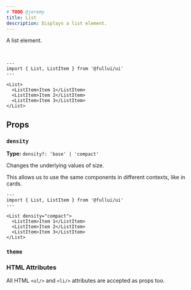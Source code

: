 ```yaml
---
# TODO @jeremy
title: List
description: Displays a list element.
---
```


A list element.

<br/>
  
```astro live
---
import { List, ListItem } from '@fullui/ui'
---

<List>
  <ListItem>Item 1</ListItem>
  <ListItem>Item 2</ListItem>
  <ListItem>Item 3</ListItem>
</List>
```

## Props
### `density`
**Type:** `density?: 'base' | 'compact'`

Changes the underlying values of size.

This allows us to use the same components in different contexts, like in cards.

```astro live
---
import { List, ListItem } from '@fullui/ui'
---

<List density="compact">
  <ListItem>Item 1</ListItem>
  <ListItem>Item 2</ListItem>
  <ListItem>Item 3</ListItem>
</List>
```

### `theme`
<Theming/>

### HTML Attributes
All HTML `<ul/>` and `<li/>` attributes are accepted as props too.